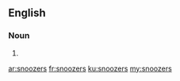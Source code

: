 ==English==

===Noun===
{{head|en|noun plural form}}

# {{plural of|snoozer|lang=en}}

[[ar:snoozers]]
[[fr:snoozers]]
[[ku:snoozers]]
[[my:snoozers]]